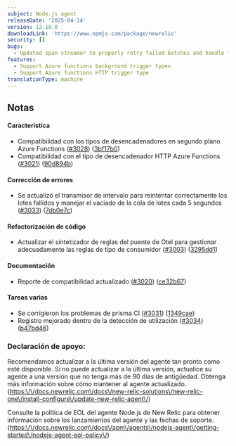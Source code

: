```yaml
---
subject: Node.js agent
releaseDate: '2025-04-14'
version: 12.18.0
downloadLink: 'https://www.npmjs.com/package/newrelic'
security: []
bugs:
  - Updated span streamer to properly retry failed batches and handle flushing batch queue every 5 seconds
features:
  - Support Azure functions background trigger types
  - Support Azure functions HTTP trigger type
translationType: machine
---
```


## Notas

#### Característica

* Compatibilidad con los tipos de desencadenadores en segundo plano Azure Functions ([#3028](https://github.com/newrelic/node-newrelic/pull/3028)) ([3bf17b0](https://github.com/newrelic/node-newrelic/commit/3bf17b03abaa713c1f9ad544c54c24a6374359c2))
* Compatibilidad con el tipo de desencadenador HTTP Azure Functions ([#3021](https://github.com/newrelic/node-newrelic/pull/3021)) ([90d894b](https://github.com/newrelic/node-newrelic/commit/90d894bf1eb4a48f4b7f314ae22eef2cc76c32b9))

#### Corrección de errores

* Se actualizó el transmisor de intervalo para reintentar correctamente los lotes fallidos y manejar el vaciado de la cola de lotes cada 5 segundos ([#3033](https://github.com/newrelic/node-newrelic/pull/3033)) ([7db0e7c](https://github.com/newrelic/node-newrelic/commit/7db0e7ca929d54858addd5255b46507f82333045))

#### Refactorización de código

* Actualizar el sintetizador de reglas del puente de Otel para gestionar adecuadamente las reglas de tipo de consumidor ([#3003](https://github.com/newrelic/node-newrelic/pull/3003)) ([3295dd1](https://github.com/newrelic/node-newrelic/commit/3295dd12bbebb708f3eeca2ad32fbc157a892fec))

#### Documentación

* Reporte de compatibilidad actualizado ([#3020](https://github.com/newrelic/node-newrelic/pull/3020)) ([ce32b67](https://github.com/newrelic/node-newrelic/commit/ce32b6754383b6b1fe95d1d37759810b4caaf34c))

#### Tareas varias

* Se corrigieron los problemas de prisma CI ([#3031](https://github.com/newrelic/node-newrelic/pull/3031)) ([1349cae](https://github.com/newrelic/node-newrelic/commit/1349cae4d87941e4f55dffc2445c90e73d823bbc))
* Registro mejorado dentro de la detección de utilización ([#3034](https://github.com/newrelic/node-newrelic/pull/3034)) ([b47bd46](https://github.com/newrelic/node-newrelic/commit/b47bd46ad144723ac62192eb9cc474ddd1fce98d))

### Declaración de apoyo:

Recomendamos actualizar a la última versión del agente tan pronto como esté disponible. Si no puede actualizar a la última versión, actualice su agente a una versión que no tenga más de 90 días de antigüedad. Obtenga más información sobre cómo mantener al agente actualizado. ([https:\\/\\/docs.newrelic.com\\/docs\\/new-relic-solutions\\/new-relic-one\\/install-configure\\/update-new-relic-agent\\/](https://docs.newrelic.com/docs/new-relic-solutions/new-relic-one/install-configure/update-new-relic-agent/))

Consulte la política de EOL del agente Node.js de New Relic para obtener información sobre los lanzamientos del agente y las fechas de soporte. ([https:\\/\\/docs.newrelic.com\\/docs\\/apm\\/agents\\/nodejs-agent\\/getting-started\\/nodejs-agent-eol-policy\\/](https://docs.newrelic.com/docs/apm/agents/nodejs-agent/getting-started/nodejs-agent-eol-policy/))